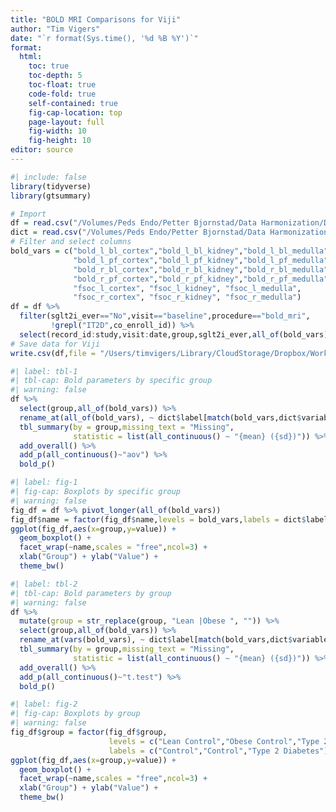 ```yaml
---
title: "BOLD MRI Comparisons for Viji"
author: "Tim Vigers"
date: "`r format(Sys.time(), '%d %B %Y')`"
format:
  html:
    toc: true
    toc-depth: 5
    toc-float: true
    code-fold: true
    self-contained: true
    fig-cap-location: top
    page-layout: full
    fig-width: 10
    fig-height: 10
editor: source
---
```


```r
#| include: false
library(tidyverse)
library(gtsummary)
```

```r
# Import
df = read.csv("/Volumes/Peds Endo/Petter Bjornstad/Data Harmonization/Data Clean/harmonized_dataset.csv",na.strings = "")
dict = read.csv("/Volumes/Peds Endo/Petter Bjornstad/Data Harmonization/data_dictionary_master.csv")
# Filter and select columns
bold_vars = c("bold_l_bl_cortex","bold_l_bl_kidney","bold_l_bl_medulla",
              "bold_l_pf_cortex","bold_l_pf_kidney","bold_l_pf_medulla",
              "bold_r_bl_cortex","bold_r_bl_kidney","bold_r_bl_medulla",
              "bold_r_pf_cortex","bold_r_pf_kidney","bold_r_pf_medulla",
              "fsoc_l_cortex", "fsoc_l_kidney", "fsoc_l_medulla", 
              "fsoc_r_cortex", "fsoc_r_kidney", "fsoc_r_medulla")
df = df %>% 
  filter(sglt2i_ever=="No",visit=="baseline",procedure=="bold_mri",
         !grepl("IT2D",co_enroll_id)) %>%
  select(record_id:study,visit:date,group,sglt2i_ever,all_of(bold_vars))
# Save data for Viji
write.csv(df,file = "/Users/timvigers/Library/CloudStorage/Dropbox/Work/Shared/Michigan/CHCO_Sample_IDs_Clinical/bold_mri_for_viji_2023_03_14.csv")
```

```r
#| label: tbl-1
#| tbl-cap: Bold parameters by specific group
#| warning: false
df %>% 
  select(group,all_of(bold_vars)) %>%
  rename_at(all_of(bold_vars), ~ dict$label[match(bold_vars,dict$variable_name)]) %>%
  tbl_summary(by = group,missing_text = "Missing",
              statistic = list(all_continuous() ~ "{mean} ({sd})")) %>%
  add_overall() %>%
  add_p(all_continuous()~"aov") %>%
  bold_p() 
```

```r
#| label: fig-1
#| fig-cap: Boxplots by specific group
#| warning: false
fig_df = df %>% pivot_longer(all_of(bold_vars))
fig_df$name = factor(fig_df$name,levels = bold_vars,labels = dict$label[match(bold_vars,dict$variable_name)])
ggplot(fig_df,aes(x=group,y=value)) + 
  geom_boxplot() + 
  facet_wrap(~name,scales = "free",ncol=3) +
  xlab("Group") + ylab("Value") +
  theme_bw()
```

```r
#| label: tbl-2
#| tbl-cap: Bold parameters by group
#| warning: false
df %>% 
  mutate(group = str_replace(group, "Lean |Obese ", "")) %>%
  select(group,all_of(bold_vars)) %>%
  rename_at(vars(bold_vars), ~ dict$label[match(bold_vars,dict$variable_name)]) %>%
  tbl_summary(by = group,missing_text = "Missing",
              statistic = list(all_continuous() ~ "{mean} ({sd})")) %>%
  add_overall() %>%
  add_p(all_continuous()~"t.test") %>%
  bold_p() 
```

```r
#| label: fig-2
#| fig-cap: Boxplots by group
#| warning: false
fig_df$group = factor(fig_df$group,
                      levels = c("Lean Control","Obese Control","Type 2 Diabetes"),
                      labels = c("Control","Control","Type 2 Diabetes"))
ggplot(fig_df,aes(x=group,y=value)) + 
  geom_boxplot() + 
  facet_wrap(~name,scales = "free",ncol=3) +
  xlab("Group") + ylab("Value") +
  theme_bw()
```


